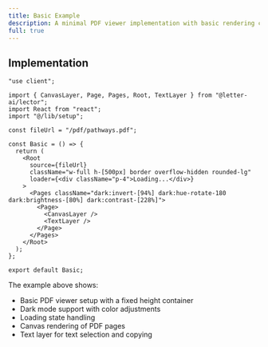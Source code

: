 ```yaml
---
title: Basic Example
description: A minimal PDF viewer implementation with basic rendering capabilities
full: true
---
```



<Basic />

## Implementation

```tsx
"use client";

import { CanvasLayer, Page, Pages, Root, TextLayer } from "@letter-ai/lector";
import React from "react";
import "@/lib/setup";

const fileUrl = "/pdf/pathways.pdf";

const Basic = () => {
  return (
    <Root
      source={fileUrl}
      className="w-full h-[500px] border overflow-hidden rounded-lg"
      loader={<div className="p-4">Loading...</div>}
    >
      <Pages className="dark:invert-[94%] dark:hue-rotate-180 dark:brightness-[80%] dark:contrast-[228%]">
        <Page>
          <CanvasLayer />
          <TextLayer />
        </Page>
      </Pages>
    </Root>
  );
};

export default Basic;
```

The example above shows:

- Basic PDF viewer setup with a fixed height container
- Dark mode support with color adjustments
- Loading state handling
- Canvas rendering of PDF pages
- Text layer for text selection and copying
